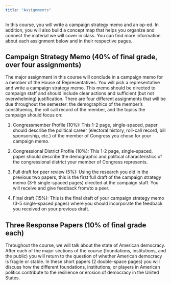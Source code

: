 ```yaml
---
title: "Assignments"
---
```


In this course, you will write a campaign strategy memo and an op-ed. In addition, you will also build a concept map that helps you organize and connect the material we will cover in class. You can find more information about each assignment below and in their respective pages.


## Campaign Strategy Memo (40% of final grade, over four assignments)

The major assignment in this course will conclude in a campaign memo for a member of the House of Representatives. You will pick a representative and write a campaign strategy memo. This memo should be directed to campaign staff and should include clear actions and sufficient (but not overwhelming) justification. There are four different assignments that will be due throughout the semester: the demographics of the member's constituency, the roll call record of the member, and the topics the campaign should focus on:

1. Congressmember Profile (10%): This 1-2 page, single-spaced, paper should describe the political career (electoral history, roll-call record, bill sponsorship, etc.) of the member of Congress you chose for your campaign memo.

2. Congressional District Profile (10%): This 1-2 page, single-spaced, paper should describe the demographic and political characteristics of the congressional district your member of Congress represents.

3. Full draft for peer review (5%): Using the research you did in the previous two papers, this is the first full draft of the campaign strategy memo (3-5 single-spaced pages) directed at the campaign staff. You will receive and give feedback from/to a peer.

4. Final draft (15%): This is the final draft of your campaign strategy memo (3-5 single-spaced pages) where you should incorporate the feedback you received on your previous draft.


## Three Response Papers (10% of final grade each)

Throughout the course, we will talk about the state of American democracy. After each of the major sections of the course (foundations, institutions, and the public) you will return to the question of whether American democracy is fragile or stable. In these short papers (2 double-space pages) you will discuss how the different foundations, institutions, or players in American politics contribute to the resilience or erosion of democracy in the United States.

